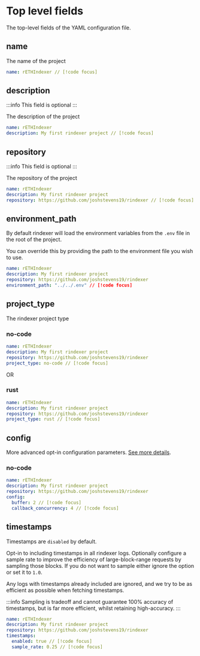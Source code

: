 # Top level fields

The top-level fields of the YAML configuration file.

## name

The name of the project

```yaml [rindexer.yaml]
name: rETHIndexer // [!code focus]
```

## description

:::info
This field is optional
:::

The description of the project

```yaml [rindexer.yaml]
name: rETHIndexer
description: My first rindexer project // [!code focus]
```

## repository

:::info
This field is optional
:::

The repository of the project

```yaml [rindexer.yaml]
name: rETHIndexer
description: My first rindexer project
repository: https://github.com/joshstevens19/rindexer // [!code focus]
```

## environment_path

By default rindexer will load the environment variables from the `.env` file in the root of the project.

You can override this by providing the path to the environment file you wish to use.

```yaml [rindexer.yaml]
name: rETHIndexer
description: My first rindexer project
repository: https://github.com/joshstevens19/rindexer
environment_path: "../../.env" // [!code focus]
```

## project_type

The rindexer project type

### no-code

```yaml [rindexer.yaml]
name: rETHIndexer
description: My first rindexer project
repository: https://github.com/joshstevens19/rindexer
project_type: no-code // [!code focus]
```

OR

### rust

```yaml [rindexer.yaml]
name: rETHIndexer
description: My first rindexer project
repository: https://github.com/joshstevens19/rindexer
project_type: rust // [!code focus]
```

## config

More advanced opt-in configuration parameters. [See more details](/docs/start-building/yaml-config/config).


### no-code

```yaml [rindexer.yaml]
name: rETHIndexer
description: My first rindexer project
repository: https://github.com/joshstevens19/rindexer
config:
  buffer: 2 // [!code focus]
  callback_concurrency: 4 // [!code focus]
```

## timestamps

Timestamps are `disabled` by default.

Opt-in to including timestamps in all rindexer logs. Optionally configure a sample rate to improve
the efficiency of large-block-range requests by sampling those blocks. If you do not want to sample either ignore the option
or set it to `1.0`.

Any logs with timestamps already included are ignored, and we try to be as efficient as possible when fetching timestamps.

:::info
Sampling is tradeoff and cannot guarantee 100% accuracy of timestamps, but is far more efficient, whilst retaining high-accuracy.
:::

```yaml [rindexer.yaml]
name: rETHIndexer
description: My first rindexer project
repository: https://github.com/joshstevens19/rindexer
timestamps:
  enabled: true // [!code focus]
  sample_rate: 0.25 // [!code focus]
```